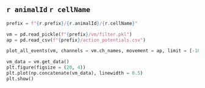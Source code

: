 ## `r animalId` `r cellName` {.unlisted .unnumbered}

```python
prefix = f"{r.prefix}/{r.animalId}/{r.cellName}"

vm = pd.read_pickle(f"{prefix}/vm/filter.pkl")
ap = pd.read_csv(f"{prefix}/action_potentials.csv")
```

```python
plot_all_events(vm, channels = vm.ch_names, movement = ap, limit = [-100, 10])
```

```python
vm_data = vm.get_data()
plt.figure(figsize = (20, 4))
plt.plot(np.concatenate(vm_data), linewidth = 0.5)
plt.show()
```
